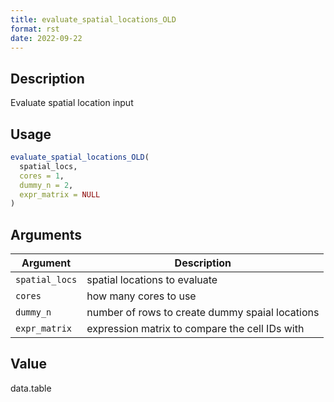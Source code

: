 ```yaml
--- 
title: evaluate_spatial_locations_OLD 
format: rst 
date: 2022-09-22 
--- 
```


## Description

Evaluate spatial location input


## Usage

```r
evaluate_spatial_locations_OLD(
  spatial_locs,
  cores = 1,
  dummy_n = 2,
  expr_matrix = NULL
)
```


## Arguments

Argument      |Description
------------- |----------------
`spatial_locs`     |     spatial locations to evaluate
`cores`     |     how many cores to use
`dummy_n`     |     number of rows to create dummy spaial locations
`expr_matrix`     |     expression matrix to compare the cell IDs with


## Value

data.table


